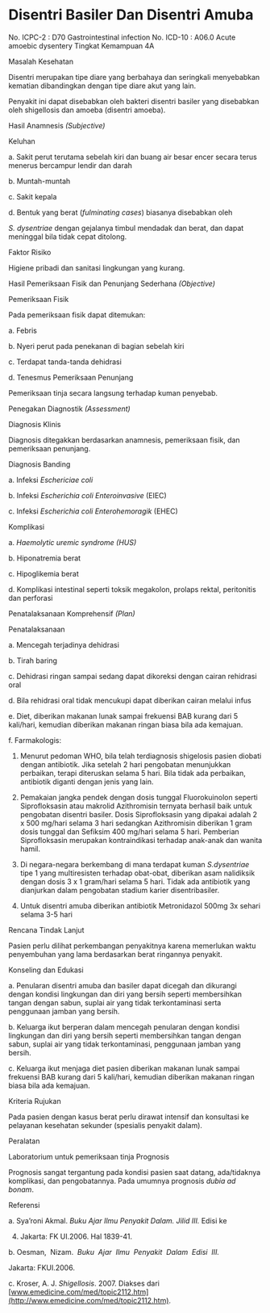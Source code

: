 # Disentri Basiler Dan Disentri Amuba

No. ICPC-2 : D70 Gastrointestinal infection No. ICD-10 : A06.0 Acute amoebic dysentery Tingkat Kemampuan 4A

Masalah Kesehatan

Disentri merupakan tipe diare yang berbahaya dan seringkali menyebabkan kematian dibandingkan dengan tipe diare akut yang lain.

Penyakit ini dapat disebabkan oleh bakteri disentri basiler yang disebabkan oleh shigellosis dan amoeba (disentri amoeba).

Hasil Anamnesis _(Subjective)_

Keluhan

 

a. Sakit perut terutama sebelah kiri dan buang air besar encer secara terus menerus bercampur lendir dan darah

b. Muntah-muntah

c. Sakit kepala

d. Bentuk yang berat (_fulminating cases_) biasanya disebabkan oleh

_S. dysentriae_ dengan gejalanya timbul mendadak dan berat, dan dapat meninggal bila tidak cepat ditolong.

Faktor Risiko

Higiene pribadi dan sanitasi lingkungan yang kurang.

Hasil Pemeriksaan Fisik dan Penunjang Sederhana _(Objective)_

Pemeriksaan Fisik

Pada pemeriksaan fisik dapat ditemukan:

a. Febris

b. Nyeri perut pada penekanan di bagian sebelah kiri

c. Terdapat tanda-tanda dehidrasi

d. Tenesmus Pemeriksaan Penunjang

Pemeriksaan tinja secara langsung terhadap kuman penyebab.

Penegakan Diagnostik _(Assessment)_

Diagnosis Klinis

Diagnosis ditegakkan berdasarkan anamnesis, pemeriksaan fisik, dan pemeriksaan penunjang.

Diagnosis Banding

a. Infeksi _Eschericiae coli_

b. Infeksi _Escherichia coli Enteroinvasive_ (EIEC)

c. Infeksi _Escherichia coli Enterohemoragik_ (EHEC)

Komplikasi

a. _Haemolytic uremic syndrome (HUS)_

b. Hiponatremia berat

c. Hipoglikemia berat

d. Komplikasi intestinal seperti toksik megakolon, prolaps rektal, peritonitis dan perforasi

 

Penatalaksanaan Komprehensif _(Plan)_

Penatalaksanaan

a. Mencegah terjadinya dehidrasi

b. Tirah baring

c. Dehidrasi ringan sampai sedang dapat dikoreksi dengan cairan rehidrasi oral

d. Bila rehidrasi oral tidak mencukupi dapat diberikan cairan melalui infus

e. Diet, diberikan makanan lunak sampai frekuensi BAB kurang dari 5 kali/hari, kemudian diberikan makanan ringan biasa bila ada kemajuan.

f. Farmakologis:

1) Menurut pedoman WHO, bila telah terdiagnosis shigelosis pasien diobati dengan antibiotik. Jika setelah 2 hari pengobatan menunjukkan perbaikan, terapi diteruskan selama 5 hari. Bila tidak ada perbaikan, antibiotik diganti dengan jenis yang lain.

2) Pemakaian jangka pendek dengan dosis tunggal Fluorokuinolon seperti Siprofloksasin atau makrolid Azithromisin ternyata berhasil baik untuk pengobatan disentri basiler. Dosis Siprofloksasin yang dipakai adalah 2 x 500 mg/hari selama 3 hari sedangkan Azithromisin diberikan 1 gram dosis tunggal dan Sefiksim 400 mg/hari selama 5 hari. Pemberian Siprofloksasin merupakan kontraindikasi terhadap anak-anak dan wanita hamil.

3) Di negara-negara berkembang di mana terdapat kuman _S.dysentriae_ tipe 1 yang multiresisten terhadap obat-obat, diberikan asam nalidiksik dengan dosis 3 x 1 gram/hari selama 5 hari. Tidak ada antibiotik yang dianjurkan dalam pengobatan stadium karier disentribasiler.

4) Untuk disentri amuba diberikan antibiotik Metronidazol 500mg 3x sehari selama 3-5 hari

Rencana Tindak Lanjut

Pasien perlu dilihat perkembangan penyakitnya karena memerlukan waktu penyembuhan yang lama berdasarkan berat ringannya penyakit.

 

Konseling dan Edukasi

a. Penularan disentri amuba dan basiler dapat dicegah dan dikurangi dengan kondisi lingkungan dan diri yang bersih seperti membersihkan tangan dengan sabun, suplai air yang tidak terkontaminasi serta penggunaan jamban yang bersih.

b. Keluarga ikut berperan dalam mencegah penularan dengan kondisi lingkungan dan diri yang bersih seperti membersihkan tangan dengan sabun, suplai air yang tidak terkontaminasi, penggunaan jamban yang bersih.

c. Keluarga ikut menjaga diet pasien diberikan makanan lunak sampai frekuensi BAB kurang dari 5 kali/hari, kemudian diberikan makanan ringan biasa bila ada kemajuan.

Kriteria Rujukan

Pada pasien dengan kasus berat perlu dirawat intensif dan konsultasi ke pelayanan kesehatan sekunder (spesialis penyakit dalam).

Peralatan

Laboratorium untuk pemeriksaan tinja Prognosis

Prognosis sangat tergantung pada kondisi pasien saat datang, ada/tidaknya komplikasi, dan pengobatannya. Pada umumnya prognosis _dubia ad bonam_.

Referensi

a. Sya’roni Akmal. _Buku Ajar Ilmu Penyakit Dalam. Jilid III._ Edisi ke

4. Jakarta: FK UI.2006. Hal 1839-41.

b. Oesman,  Nizam.  _Buku  Ajar  Ilmu  Penyakit  Dalam  Edisi  III._

Jakarta: FKUI.2006.

c. Kroser, A. J. _Shigellosis_. 2007. Diakses dari [www.emedicine.com/med/topic2112.htm](http://www.emedicine.com/med/topic2112.htm).

